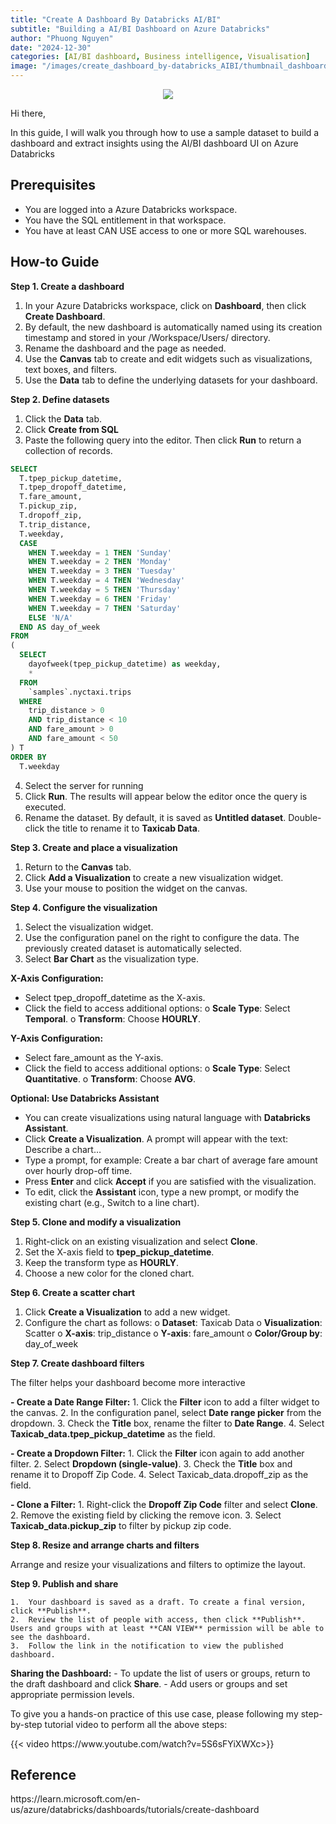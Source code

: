 ```yaml
---
title: "Create A Dashboard By Databricks AI/BI"
subtitle: "Building a AI/BI Dashboard on Azure Databricks"
author: "Phuong Nguyen"
date: "2024-12-30"
categories: [AI/BI dashboard, Business intelligence, Visualisation]
image: "/images/create_dashboard_by-databricks_AIBI/thumbnail_dashboardAIBI.png" 
---
```


<center><img src="/images/create_dashboard_by-databricks_AIBI/intro_dashboardAIBI.webp"></center>

Hi there,

In this guide, I will walk you through how to use a sample dataset to build a dashboard and extract insights using the AI/BI dashboard UI on Azure Databricks

## Prerequisites

- You are logged into a Azure Databricks workspace.
- You have the SQL entitlement in that workspace.
- You have at least CAN USE access to one or more SQL warehouses.

## How-to Guide

**Step 1. Create a dashboard**

1.	In your Azure Databricks workspace, click on **Dashboard**, then click **Create Dashboard**.
2.	By default, the new dashboard is automatically named using its creation timestamp and stored in your /Workspace/Users/<username> directory.
3.	Rename the dashboard and the page as needed.
4.	Use the **Canvas** tab to create and edit widgets such as visualizations, text boxes, and filters.
5.	Use the **Data** tab to define the underlying datasets for your dashboard.

**Step 2. Define datasets**

1.	Click the **Data** tab.
2.	Click **Create from SQL**
3.	Paste the following query into the editor. Then click **Run** to return a collection of records.

```sql
SELECT
  T.tpep_pickup_datetime,
  T.tpep_dropoff_datetime,
  T.fare_amount,
  T.pickup_zip,
  T.dropoff_zip,
  T.trip_distance,
  T.weekday,
  CASE
    WHEN T.weekday = 1 THEN 'Sunday'
    WHEN T.weekday = 2 THEN 'Monday'
    WHEN T.weekday = 3 THEN 'Tuesday'
    WHEN T.weekday = 4 THEN 'Wednesday'
    WHEN T.weekday = 5 THEN 'Thursday'
    WHEN T.weekday = 6 THEN 'Friday'
    WHEN T.weekday = 7 THEN 'Saturday'
    ELSE 'N/A'
  END AS day_of_week
FROM
(
  SELECT
    dayofweek(tpep_pickup_datetime) as weekday,
    *
  FROM
    `samples`.nyctaxi.trips
  WHERE
    trip_distance > 0
    AND trip_distance < 10
    AND fare_amount > 0
    AND fare_amount < 50
) T
ORDER BY
  T.weekday
```
4.	Select the server for running
5.	Click **Run**. The results will appear below the editor once the query is executed.
6.	Rename the dataset. By default, it is saved as **Untitled dataset**. Double-click the title to rename it to **Taxicab Data**.

**Step 3. Create and place a visualization**

1.	Return to the **Canvas** tab.
2.	Click **Add a Visualization** to create a new visualization widget.
3.	Use your mouse to position the widget on the canvas.

**Step 4. Configure the visualization**

1.	Select the visualization widget.
2.	Use the configuration panel on the right to configure the data. The previously created dataset is automatically selected.
3.	Select **Bar Chart** as the visualization type.

**X-Axis Configuration:**

- Select tpep_dropoff_datetime as the X-axis.
- Click the field to access additional options:
    o	**Scale Type**: Select **Temporal**.
    o	**Transform**: Choose **HOURLY**.

**Y-Axis Configuration:**

- Select fare_amount as the Y-axis.
- Click the field to access additional options:
    o	**Scale Type**: Select **Quantitative**.
    o	**Transform**: Choose **AVG**.

**Optional: Use Databricks Assistant**

- You can create visualizations using natural language with **Databricks Assistant**.
- Click **Create a Visualization**. A prompt will appear with the text: Describe a chart...
- Type a prompt, for example: Create a bar chart of average fare amount over hourly drop-off time.
- Press **Enter** and click **Accept** if you are satisfied with the visualization.
- To edit, click the **Assistant** icon, type a new prompt, or modify the existing chart (e.g., Switch to a line chart).

**Step 5. Clone and modify a visualization**

1.	Right-click on an existing visualization and select **Clone**.
2.	Set the X-axis field to **tpep_pickup_datetime**.
3.	Keep the transform type as **HOURLY**.
4.	Choose a new color for the cloned chart.

**Step 6. Create a scatter chart**

1.	Click **Create a Visualization** to add a new widget.
2.	Configure the chart as follows:
    o	**Dataset**: Taxicab Data
    o	**Visualization**: Scatter
    o	**X-axis**: trip_distance
    o	**Y-axis**: fare_amount
    o	**Color/Group by**: day_of_week

**Step 7. Create dashboard filters**

The filter helps your dashboard become more interactive

**- Create a Date Range Filter:**
    1.	Click the **Filter** icon to add a filter widget to the canvas.
    2.	In the configuration panel, select **Date range picker** from the dropdown.
    3.	Check the **Title** box, rename the filter to **Date Range**.
    4.	Select **Taxicab_data.tpep_pickup_datetime** as the field.

**- Create a Dropdown Filter:**
    1.	Click the **Filter** icon again to add another filter.
    2.	Select **Dropdown (single-value)**.
    3.	Check the **Title** box and rename it to Dropoff Zip Code.
    4.	Select Taxicab_data.dropoff_zip as the field.

**- Clone a Filter:**
    1.	Right-click the **Dropoff Zip Code** filter and select **Clone**.
    2.	Remove the existing field by clicking the remove icon.
    3.	Select **Taxicab_data.pickup_zip** to filter by pickup zip code.

**Step 8. Resize and arrange charts and filters**

Arrange and resize your visualizations and filters to optimize the layout.


**Step 9. Publish and share**

    1.	Your dashboard is saved as a draft. To create a final version, click **Publish**.
    2.	Review the list of people with access, then click **Publish**. Users and groups with at least **CAN VIEW** permission will be able to see the dashboard.
    3.	Follow the link in the notification to view the published dashboard.

**Sharing the Dashboard:**
- To update the list of users or groups, return to the draft dashboard and click **Share**.
- Add users or groups and set appropriate permission levels.


To give you a hands-on practice of this use case, please following my step-by-step tutorial video to perform all the above steps:

{{< video https://www.youtube.com/watch?v=5S6sFYiXWXc>}}

## Reference

https://learn.microsoft.com/en-us/azure/databricks/dashboards/tutorials/create-dashboard
